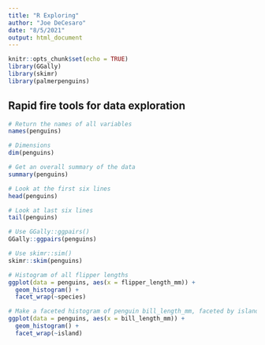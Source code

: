 ```yaml
---
title: "R Exploring"
author: "Joe DeCesaro"
date: "8/5/2021"
output: html_document
---
```


```r
knitr::opts_chunk$set(echo = TRUE)
library(GGally)
library(skimr)
library(palmerpenguins)
```

## Rapid fire tools for data exploration

```r
# Return the names of all variables
names(penguins)

# Dimensions
dim(penguins)

# Get an overall summary of the data
summary(penguins)

# Look at the first six lines 
head(penguins)

# Look at last six lines
tail(penguins)

# Use GGally::ggpairs()
GGally::ggpairs(penguins)

# Use skimr::sim()
skimr::skim(penguins)

# Histogram of all flipper lengths
ggplot(data = penguins, aes(x = flipper_length_mm)) +
  geom_histogram() +
  facet_wrap(~species)

# Make a faceted histogram of penguin bill_length_mm, faceted by island
ggplot(data = penguins, aes(x = bill_length_mm)) +
  geom_histogram() +
  facet_wrap(~island)
```



